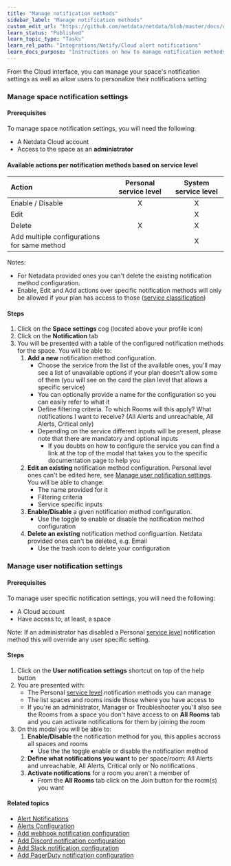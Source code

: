 ```yaml
---
title: "Manage notification methods"
sidebar_label: "Manage notification methods"
custom_edit_url: "https://github.com/netdata/netdata/blob/master/docs/cloud/alerts-notifications/manage-notification-methods.md"
learn_status: "Published"
learn_topic_type: "Tasks"
learn_rel_path: "Integrations/Notify/Cloud alert notifications"
learn_docs_purpose: "Instructions on how to manage notification methods"
---
```


From the Cloud interface, you can manage your space's notification settings as well as allow users to personalize their notifications setting

### Manage space notification settings

#### Prerequisites

To manage space notification settings, you will need the following:

- A Netdata Cloud account
- Access to the space as an **administrator**

#### Available actions per notification methods based on service level

| **Action** | **Personal service level** | **System service level** |
| :- | :-: | :-: |
| Enable / Disable | X | X |
| Edit | | X | |
| Delete | X | X |
| Add multiple configurations for same method | | X |

Notes:
* For Netadata provided ones you can't delete the existing notification method configuration.
* Enable, Edit and Add actions over specific notification methods will only be allowed if your plan has access to those ([service classification](/docs/nightly/integrations/notify/cloud-alert-notifications/cloud-alert-notifications#service-classification))

#### Steps

1. Click on the **Space settings** cog (located above your profile icon)
1. Click on the **Notification** tab
1. You will be presented with a table of the configured notification methods for the space. You will be able to:
   1. **Add a new** notification method configuration.
      - Choose the service from the list of the available ones, you'll may see a list of unavailable options if your plan doesn't allow some of them (you will see on the
      card the plan level that allows a specific service)
      - You can optionally provide a name for the configuration so you can easily refer to what it
      - Define filtering criteria. To which Rooms will this apply? What notifications I want to receive? (All Alerts and unreachable, All Alerts, Critical only)
      - Depending on the service different inputs will be present, please note that there are mandatory and optional inputs
         - If you doubts on how to configure the service you can find a link at the top of the modal that takes you to the specific documentation page to help you
   1. **Edit an existing** notification method configuration. Personal level ones can't be edited here, see [Manage user notification settings](#manage-user-notification-settings). You will be able to change:
      - The name provided for it
      - Filtering criteria
      - Service specific inputs
   1. **Enable/Disable** a given notification method configuration.
      - Use the toggle to enable or disable the notification method configuration
   1. **Delete an existing** notification method configuartion. Netdata provided ones can't be deleted, e.g. Email
      - Use the trash icon to delete your configuration 

### Manage user notification settings

#### Prerequisites

To manage user specific notification settings, you will need the following:

- A Cloud account
- Have access to, at least, a space

Note: If an administrator has disabled a Personal [service level](/docs/nightly/integrations/notify/cloud-alert-notifications/cloud-alert-notifications#service-level) notification method this will override any user specific setting.

#### Steps

1. Click on the **User notification settings** shortcut on top of the help button
1. You are presented with:
   - The Personal [service level](/docs/nightly/integrations/notify/cloud-alert-notifications/cloud-alert-notifications#service-level) notification methods you can manage
   - The list spaces and rooms inside those where you have access to
   - If you're an administrator, Manager or Troubleshooter you'll also see the Rooms from a space you don't have access to on **All Rooms** tab and you can activate notifications for them by joining the room
1. On this modal you will be able to:
   1. **Enable/Disable** the notification method for you, this applies accross all spaces and rooms
      - Use the the toggle enable or disable the notification method
   1. **Define what notifications you want** to per space/room: All Alerts and unreachable, All Alerts, Critical only or No notifications
   1. **Activate notifications** for a room you aren't a member of
      - From the **All Rooms** tab click on the Join button for the room(s) you want

#### Related topics

- [Alert Notifications](/docs/nightly/integrations/notify/cloud-alert-notifications/cloud-alert-notifications)
- [Alerts Configuration](/docs/nightly/concepts/health-monitoring)
- [Add webhook notification configuration](/docs/nightly/integrations/notify/cloud-alert-notifications/add-webhook-notification-configuration)
- [Add Discord notification configuration](/docs/nightly/integrations/notify/cloud-alert-notifications/add-discord-notification-configuration)
- [Add Slack notification configuration](/docs/nightly/integrations/notify/cloud-alert-notifications/add-slack-notification-configuration)
- [Add PagerDuty notification configuration](/docs/nightly/integrations/notify/cloud-alert-notifications/add-pagerduty-notification-configuration)
